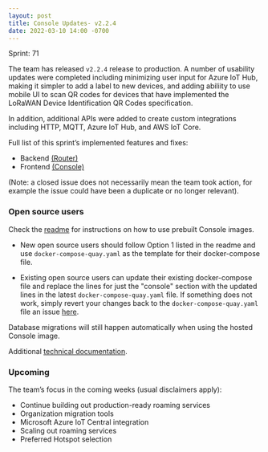 ```yaml
---
layout: post
title: Console Updates- v2.2.4
date: 2022-03-10 14:00 -0700
---
```


Sprint: 71

The team has released `v2.2.4` release to production. A number of usability updates were completed
including minimizing user input for Azure IoT Hub, making it simpler to add a label to new devices,
and adding abiliity to use mobile UI to scan QR codes for devices that have implemented the LoRaWAN
Device Identification QR Codes specification.

<!--truncate-->

In addition, additional APIs were added to create custom integrations including HTTP, MQTT, Azure
IoT Hub, and AWS IoT Core.

Full list of this sprint’s implemented features and fixes:

- Backend [(Router)](https://github.com/helium/router/milestone/9?closed=1)
- Frontend [(Console)](https://github.com/helium/console/milestone/9?closed=1)

(Note: a closed issue does not necessarily mean the team took action, for example the issue could
have been a duplicate or no longer relevant).

### Open source users

Check the [readme](https://github.com/helium/console) for instructions on how to use prebuilt
Console images.

- New open source users should follow Option 1 listed in the readme and use
  `docker-compose-quay.yaml` as the template for their docker-compose file.

- Existing open source users can update their existing docker-compose file and replace the lines for
  just the "console" section with the updated lines in the latest `docker-compose-quay.yaml` file.
  If something does not work, simply revert your changes back to the `docker-compose-quay.yaml` file
  an issue [here](https://github.com/helium/console/issues).

Database migrations will still happen automatically when using the hosted Console image.

Additional
[technical documentation](https://docs.helium.com/use-the-network/run-console/#console-setup).

### Upcoming

The team’s focus in the coming weeks (usual disclaimers apply):

- Continue building out production-ready roaming services
- Organization migration tools
- Microsoft Azure IoT Central integration
- Scaling out roaming services
- Preferred Hotspot selection
